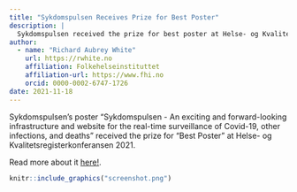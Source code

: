 ```yaml
---
title: "Sykdomspulsen Receives Prize for Best Poster"
description: |
  Sykdomspulsen received the prize for best poster at Helse- og Kvalitetsregisterkonferansen 2021.
author:
  - name: "Richard Aubrey White"
    url: https://rwhite.no
    affiliation: Folkehelseinstituttet
    affiliation-url: https://www.fhi.no
    orcid: 0000-0002-6747-1726
date: 2021-11-18
---
```


Sykdomspulsen's poster "Sykdomspulsen - An exciting and forward-looking infrastructure and website for the real-time surveillance of Covid-19, other infections, and deaths" received the prize for "Best Poster" at Helse- og Kvalitetsregisterkonferansen 2021.

Read more about it [here!](https://docs.sykdomspulsen.no/posts/2021-11-18-poster-prize-for-sykdomspulsen/).

```r
knitr::include_graphics("screenshot.png")
```

